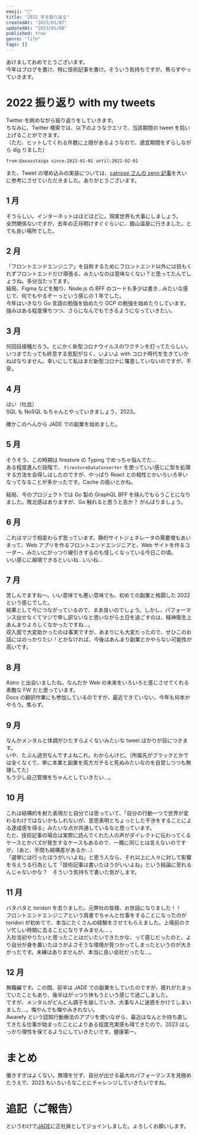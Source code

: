 ```yaml
---
emoji: "🎍"
title: "2022 年を振り返る"
createdAt: "2023/01/07"
updatedAt: "2023/01/08"
published: true
genre: "life"
tags: []
---
```



あけましておめでとうございます。  
今年はブログを書け、特に技術記事を書け。そういう気持ちですが、焦らずやっていきます。

# 2022 振り返り with my tweets

Twitter を眺めながら振り返りをしていきます。  
ちなみに、Twitter 検索では、以下のようなクエリで、当該期間の tweet を拾い上げることができます。  
（ただ、ヒットしてくれる件数に上限があるようなので、適宜期間をずらしながら dig りました）

```txt
from:@asazutaiga since:2022-01-01 until:2022-02-01
```

また、Tweet の埋め込みの実装については、[catnose さんの zenn 記事](https://zenn.dev/catnose99/articles/329d7d61968efb)を大いに参考にさせていただきました。ありがとうございます。

## 1 月

<Tweet id="https://x.com/asazutaiga/status/1486334718090317825" />

そうらしい。インターネットはほどほどに。現実世界も大事にしましょう。  
全然関係ないですが、去年の正月明けすぐぐらいに、銀山温泉に行きました。とても良い場所でした。

## 2 月

<Tweet id="https://x.com/asazutaiga/status/1495035575006826497" />

「フロントエンドエンジニア」を自称するためにフロントエンド以外には目もくれずフロントエンドだけ頑張る、みたいなのは意味なくない？と思ってたんでしょうね。多分当たってます。  
結局、Figma などを触り、Node.js の BFF のコードも多少は書き...みたいな感じで、何でもやるぞーっという感じの 1 年でした。  
今年はいきなり Go 言語の勉強を始めたり GCP の勉強を始めたりしています。強みはある程度保ちつつ、さらになんでもできるようになっていきたい。

## 3 月

<Tweet id="https://x.com/asazutaiga/status/1508698117235179529" />

何回目接種だろう。とにかく新型コロナウイルスのワクチンを打ってたらしい。  
いつまでたっても終息する気配がなく、いよいよ with コロナ時代を生きていかねばなりません。幸いにして私はまだ新型コロナに罹患していないのですが、不安。

## 4 月

<Tweet id="https://x.com/asazutaiga/status/1517485285852184576" />

はい（吐血）  
SQL も NoSQL もちゃんとやっていきましょう、2023。

確かこのへんから JADE での副業を始めました。

## 5 月

<Tweet id="https://x.com/asazutaiga/status/1523203564285218817" />

そうそう、この時期は firestore の Typing でめっちゃ悩んでた...  
ある程度進んだ段階で、 `FirestoreDataConverter` を使っていい感じに型を処理する方法を会得しはしたのですが、やっぱり React との相性とかいろいろ辛いなってなることが多かったです。Cache の扱いとかね。

結局、今のプロジェクトでは Go 製の GraphQL BFF を挟んでもらうことになりました。敗北感はありますが、Go 触れると思うと吉か？ がんばりましょう。

## 6 月

<Tweet id="https://x.com/asazutaiga/status/1533811107600961546" />

これはマジで相変わらず思っています。静的サイトジェネレータの需要増もあいまって、Web アプリを作るフロントエンドエンジニアと、Web サイトを作るコーダー、みたいにがっつり線引きするのも怪しくなっている今日この頃。  
いい感じに越境できるといいね...いいね...

## 7 月

<Tweet id="https://x.com/asazutaiga/status/1545034362894585856" />

苦しんでますね～。いい意味でも悪い意味でも、初めての副業と格闘した 2022 という感じでした。  
結果として今につながっているので、まあ良いのでしょう。しかし、パフォーマンス出せなくてマジで申し訳ないなと思いながら土日を過ごすのは、精神衛生上あんまりよろしくなかったですね...。  
収入面で大変助かったのは事実ですが、あまりにも大変だったので、ぜひこのお話にはのっかりたい！とかなければ、今後はあんまり副業とかやらない可能性が高いです。

## 8 月

<Tweet id="https://x.com/asazutaiga/status/1558413830933209088" />

Astro と出会いましたね。なんだか Web の未来をいろいろと感じさせてくれる素敵な FW だと思っています。  
Docs の翻訳作業にも参加しているのですが、最近できていない。今年も何本かやろう。焦らず。

## 9 月

<Tweet id="https://x.com/asazutaiga/status/1569355123998216192" />

なんかメンタルと体調がひたすらよくないみたいな tweet ばかりが目につきます。  
いや、たぶん過労なんですよねこれ。わからんけど。（所属先がブラックとかでは全くなくて、単に本業と副業を両方ガチると死ぬみたいなのを自覚しつつも無理してた）  
もう少し自己管理をちゃんとしていきたい...。

## 10 月

<Tweet id="https://x.com/asazutaiga/status/1581198220536868864" />

これは結構的を射た表現だと自分では思っていて、「自分の行動一つで世界が変わるわけではないかもしれないが、意思表明とちょっとした干渉をすることによる達成感を得る」みたいな点が共通しているなと思っています。  
ただ、技術記事の場合は実際に読んでくれた人の声がダイレクトに伝わってくるケースとかバズが発生するケースもあるので、一概に同じとは言えないのですが。（あと、手間も結構差があるか...）  
「選挙には行ったほうがいいよね」と思う人なら、それ以上に人々に対して影響を与えうる行為として「技術記事は書いたほうがいいよね」という結論に至れるんじゃないかな？　そういう気持ちで書いた気がします。

## 11 月

<Tweet id="https://x.com/asazutaiga/status/1597777329563963393" />

バタバタと toridori を去りました。元弊社の皆様、お世話になりました！！  
フロントエンドエンジニアという肩書でちゃんと仕事をすることになったのが toridori が初めてで、本当にたくさんの経験をさせてもらえました。上場前のクソ忙しい時期に去ることになりすみません...
。  
入社当初やりたいと思ったことはだいたいできたかな、って感じだったのと、より自分が身を置いたほうがよさそうな環境が見つかってしまったというのが大きかったです。未練はありませんが、本当に良い会社だったな...。

## 12 月

<Tweet id="https://x.com/asazutaiga/status/1606953626794364928" />

無職編です。この間、前半は JADE での副業をしていたのですが、疲れがたまっていたこともあり、後半はがっつり休もうという感じで過ごしました。  
ですが、メンタルがどんどん調子を崩していき、大事な人に迷惑をかけてしまいました...。悔やんでも悔やみきれない。  
Awarefy という認知行動療法のアプリを使いながら、最近はなんとか持ち直してきた＆仕事が始まったことによりある程度充実感も得てきたので、2023 はしっかり理性を保てるようにしていきたいです。健康第一。

# まとめ

働きすぎはよくない。無理をせず、自分が出せる最大のパフォーマンスを見極めたうえで、2023 もいろいろなことにチャレンジしていきたいですね。

# 追記（ご報告）

というわけで[JADE](https://ja.dev/)に正社員としてジョインしました。よろしくお願いします。
